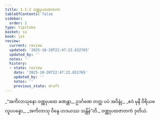 ```yaml
---
title: 1.1.2 ဝဏ္ဏုပထဇာတက
tableOfContents: false
sidebar:
  order: 2
type: tipitaka
basket: su
book: ja1
review:
  current: review
  updated: '2025-10-20T22:47:22.832765'
  updated_by: ''
  notes: ''
  history:
  - state: review
    date: '2025-10-20T22:47:22.832765'
    updated_by: ''
    notes: ''
    previous_state: draft
---
```



<DynamicBreadcrumb />


<ReviewStatus review={frontmatter.review} showDetails={true} />

<HypothesisAnnotation frontmatter={frontmatter} />

<Division number="2" book="ja1" e="ch" v="22" p="1">

<Paragraph number="4" type="verses" book="ja1">
_“အကိလာသုနော ဝဏ္ဏုပထေ ခဏန္တာ,_  
ဥဒင်္ဂဏေ တတ္ထ ပပံ အဝိန္ဒုံ;_  
_ဧဝံ မုနီ ဝိရိယဗလူပပန္နော,_  
_အကိလာသု ဝိန္ဒေ ဟဒယဿ သန္တိန်”တိ._  


</Paragraph>
</Division>

<Paragraph number="5" type="center" book="ja1">
ဝဏ္ဏုပထဇာတကံ ဒုတိယံ.
</Paragraph>